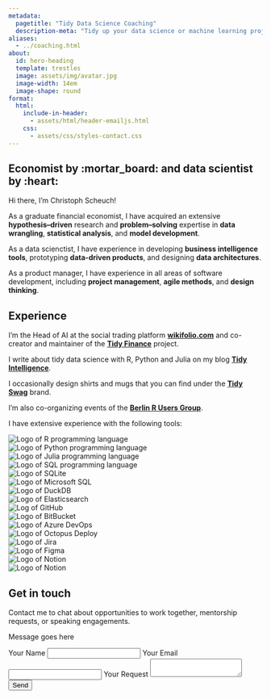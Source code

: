 ```yaml
---
metadata:
  pagetitle: "Tidy Data Science Coaching"
  description-meta: "Tidy up your data science or machine learning projects with Christoph Scheuch"
aliases: 
  - ../coaching.html
about:
  id: hero-heading
  template: trestles
  image: assets/img/avatar.jpg
  image-width: 14em
  image-shape: round
format: 
  html:
    include-in-header: 
      - assets/html/header-emailjs.html
    css: 
      - assets/css/styles-contact.css
---
```


## Economist by :mortar_board: and data scientist by :heart: 

:::{#hero-heading}
Hi there, I'm Christoph Scheuch!

As a graduate financial economist, I have acquired an extensive **hypothesis–driven** research and **problem–solving** expertise in **data wrangling**, **statistical analysis**, and **model development**.

As a data scienctist, I have experience in developing **business intelligence tools**, prototyping **data-driven products**, and designing **data architectures**.

As a product manager, I have experience in all areas of software development, including **project management**, **agile methods**, and **design thinking**.
:::

## Experience

I'm the Head of AI at the social trading platform **[wikifolio.com](https://www.wikifolio.com?utm_source=christophscheuch.github.io)** and co-creator and maintainer of the **[Tidy Finance](https://www.tidy-finance.org?utm_source=christophscheuch.github.io)** project.

I write about tidy data science with R, Python and Julia on my blog **[Tidy Intelligence](https://blog.tidy-intelligence.com/?utm_source=christophscheuch.github.io)**.

I occasionally design shirts and mugs that you can find under the **[Tidy Swag](https://www.etsy.com/shop/tidyswag/?etsrc=sdt&utm_source=christophscheuch.github.io)** brand.

I'm also co-organizing events of the **[Berlin R Users Group](https://www.meetup.com/de-DE/berlin-r-users-group/)**. 
```{=html}
<p>I have extensive experience with the following tools:</p>
<div class="grid-container">
  <div class="grid-item"><div class="grid-item-image"><img src="assets/img/skills-r.png" alt="Logo of R programming language"></div></div>
  <div class="grid-item"><div class="grid-item-image"><img src="assets/img/skills-python.png" alt="Logo of Python programming language"></div></div>
  <div class="grid-item"><div class="grid-item-image"><img src="assets/img/skills-julia.png" alt="Logo of Julia programming language"></div></div>
  <div class="grid-item"><div class="grid-item-image"><img src="assets/img/skills-sql.png" alt="Logo of SQL programming language"></div></div>
  
  <div class="grid-item"><div class="grid-item-image"><img src="assets/img/skills-sqlite.png" alt="Logo of SQLite"></div></div>
  <div class="grid-item"><div class="grid-item-image"><img src="assets/img/skills-msql.png" alt="Logo of Microsoft SQL"></div></div>
  <div class="grid-item"><div class="grid-item-image"><img src="assets/img/skills-duckdb.png" alt="Logo of DuckDB"></div></div>
  <div class="grid-item"><div class="grid-item-image"><img src="assets/img/skills-elastic.png" alt="Logo of Elasticsearch"></div></div>
  
  <div class="grid-item"><div class="grid-item-image"><img src="assets/img/skills-github.png" alt="Log of GitHub"></div></div>
  <div class="grid-item"><div class="grid-item-image"><img src="assets/img/skills-bitbucket.png" alt="Logo of BitBucket"></div></div>
  <div class="grid-item"><div class="grid-item-image"><img src="assets/img/skills-azure.png" alt="Logo of Azure DevOps"></div></div>
  <div class="grid-item"><div class="grid-item-image"><img src="assets/img/skills-octopus.png" alt="Logo of Octopus Deploy"></div></div>
  
  <div class="grid-item"><div class="grid-item-image"><img src="assets/img/skills-jira.png" alt="Logo of Jira"></div></div>
  <div class="grid-item"><div class="grid-item-image"><img src="assets/img/skills-figma.png" alt="Logo of Figma"></div></div>
  <div class="grid-item"><div class="grid-item-image"><img src="assets/img/skills-notion.png" alt="Logo of Notion"></div></div>
  <div class="grid-item"><div class="grid-item-image"><img src="assets/img/skills-marketo.png" alt="Logo of Notion"></div></div>
</div>
```

## Get in touch

```{=html} 
<p>Contact me to chat about opportunities to work together, mentorship requests, or speaking engagements.</p>
<div id="form-container">
  <div id="toast">
    <p id="toast-message">Message goes here</p>
  </div>
  <form id="contact-form">
    <input type="hidden" name="contact_number">
    <label>Your Name</label>
    <input type="text" name="user_name">
    <label>Your Email</label>
    <input type="email" name="user_email">
    <label>Your Request</label>
    <textarea name="message"></textarea>
    <input type="submit" value="Send">
  </form>
</div>
``` 
